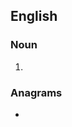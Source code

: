 ==English==

===Noun===
{{head|en|noun plural form}}

# {{plural of|Melungeon|lang=en}}

===Anagrams===
* {{l|en|nonlegumes}}
